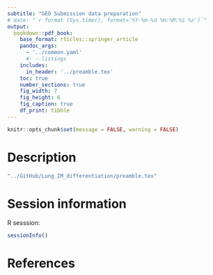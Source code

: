 ```yaml
---
subtitle: "GEO Submission data preparation"
# date: "`r format (Sys.time(), format='%Y-%m-%d %H:%M:%S %z')`"
output: 
  bookdown::pdf_book:
    base_format: rticles::springer_article
    pandoc_args:
      - '../common.yaml'
      #- --listings
    includes: 
      in_header: '../preamble.tex'
    toc: true
    number_sections: true
    fig_width: 7
    fig_height: 6
    fig_caption: true
    df_print: tibble
---
```


```r
knitr::opts_chunk$set(message = FALSE, warning = FALSE)
```


\newpage

# Description
```r
"../GitHub/Lung_IM_differentiation/preamble.tex"
```


# Session information 

R sesssion: 

```r
sessionInfo()
```

# References

